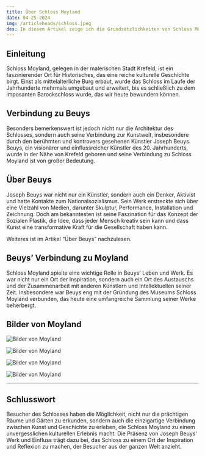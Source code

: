 ```yaml
---
title: Über Schloss Moyland
date: 04-25-2024
img: /articleheads/schloss.jpeg
des: In diesem Artikel zeige ich die Grundsätzlichkeiten von Schloss Moyland
---
```

## Einleitung

Schloss Moyland, gelegen in der malerischen Stadt Krefeld, ist ein faszinierender Ort für Historisches, das eine reiche kulturelle Geschichte birgt. Einst als mittelalterliche Burg erbaut, wurde das Schloss im Laufe der Jahrhunderte mehrmals umgebaut und erweitert, bis es schließlich zu dem imposanten Barockschloss wurde, das wir heute bewundern können.

## Verbindung zu Beuys

Besonders bemerkenswert ist jedoch nicht nur die Architektur des Schlosses, sondern auch seine Verbindung zur Kunstwelt, insbesondere durch den berühmten und kontrovers gesehenen Künstler Joseph Beuys. Beuys, ein visionärer und einflussreicher Künstler des 20. Jahrhunderts, wurde in der Nähe von Krefeld geboren und seine Verbindung zu Schloss Moyland ist von großer Bedeutung.

## Über Beuys

Joseph Beuys war nicht nur ein Künstler, sondern auch ein Denker, Aktivist und hatte Kontakte zum Nationalsozialismus. Sein Werk erstreckte sich über eine Vielzahl von Medien, darunter Skulptur, Performance, Installation und Zeichnung. Doch am bekanntesten ist seine Faszination für das Konzept der Sozialen Plastik, die Idee, dass jeder Mensch kreativ sein kann und dass Kunst eine transformative Kraft für die Gesellschaft haben kann.

Weiteres ist im Artikel “Über Beuys” nachzulesen.

## Beuys’ Verbindung zu Moyland

Schloss Moyland spielte eine wichtige Rolle in Beuys' Leben und Werk. Es war nicht nur ein Ort der Inspiration, sondern auch ein Ort des Austauschs und der Zusammenarbeit mit anderen Künstlern und Intellektuellen seiner Zeit. Insbesondere war Beuys eng mit der Gründung des Museums Schloss Moyland verbunden, das heute eine umfangreiche Sammlung seiner Werke beherbergt.

## Bilder von Moyland

![Bilder von Moyland](/articlecontents/ueber-moyland/Moyland1.png)

![Bilder von Moyland](/articlecontents/ueber-moyland/Moyland.png)

![Bilder von Moyland](/articlecontents/ueber-moyland/Moyland2.png)

![Bilder von Moyland](/articlecontents/ueber-moyland/Moyland3.png)

---

## Schlusswort

Besucher des Schlosses haben die Möglichkeit, nicht nur die prächtigen Räume und Gärten zu erkunden, sondern auch die einzigartige Verbindung zwischen Kunst und Geschichte zu erleben, die Schloss Moyland zu einem unvergesslichen kulturellen Erlebnis macht. Die Präsenz von Joseph Beuys' Werk und Einfluss trägt dazu bei, das Schloss zu einem Ort der Inspiration und Reflexion zu machen, der Besucher aus der ganzen Welt anzieht.